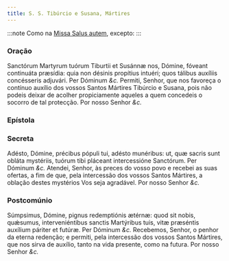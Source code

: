 ```yaml
---
title: S. S. Tibúrcio e Susana, Mártires
---
```


:::note
Como na [Missa Salus autem](../comum/8muitosmartires3), excepto:
:::


### Oração

<div class="grid grid-cols-2 gap-5">
  <span class="text-justify">
    Sanctórum Martyrum tuórum Tiburtii et Susánnæ nos, Dómine, fóveant
    continuáta præsídia: quia non désinis propítius intuéri; quos tálibus
    auxíliis concésseris adjuvári. Per Dóminum <em>&c.</em>
  </span>
  <span class="text-justify">
    Permiti, Senhor, que nos favoreça o contínuo auxílio dos vossos Santos
    Mártires Tibúrcio e Susana, pois não podeis deixar de acolher propiciamente
    aqueles a quem concedeis o socorro de tal protecção. Por nosso Senhor
    <em>&c.</em>
  </span>
</div>

### Epístola

<LinkCard
  href="/missal/santos/01-10#epístola"
  title="S. S. Fabião e Sebastião, Márts"
/>

### Secreta

<div class="grid grid-cols-2 gap-5">
  <span class="text-justify">
    Adésto, Dómine, précibus pópuli tui, adésto munéribus: ut, quæ sacris sunt
    obláta mystériis, tuórum tibi pláceant intercessióne Sanctórum. Per Dóminum
    <em>&c.</em>
  </span>
  <span class="text-justify">
    Atendei, Senhor, às preces do vosso povo e recebei as suas ofertas, a fim de
    que, pela intercessão dos vossos Santos Mártires, a oblação destes mystérios
    Vos seja agradável. Por nosso Senhor <em>&c.</em>
  </span>
</div>

### Postcomúnio

<div class="grid grid-cols-2 gap-5">
  <span class="text-justify">
    Súmpsimus, Dómine, pignus redemptiónis ætérnæ: quod sit nobis, quǽsumus,
    interveniéntibus sanctis Martýribus tuis, vitæ præséntis auxílium páriter et
    futúræ. Per Dóminum <em>&c.</em>
  </span>
  <span class="text-justify">
    Recebemos, Senhor, o penhor da eterna redenção; e permiti, pela intercessão
    dos vossos Santos Mártires, que nos sirva de auxílio, tanto na vida
    presente, como na futura. Por nosso Senhor <em>&c.</em>
  </span>
</div>
